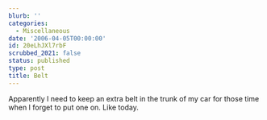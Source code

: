 ```yaml
---
blurb: ''
categories:
  - Miscellaneous
date: '2006-04-05T00:00:00'
id: 20eLhJXl7rbF
scrubbed_2021: false
status: published
type: post
title: Belt
---
```


Apparently I need to keep an extra belt in the trunk of my car for
those time when I forget to put one on. Like today.
